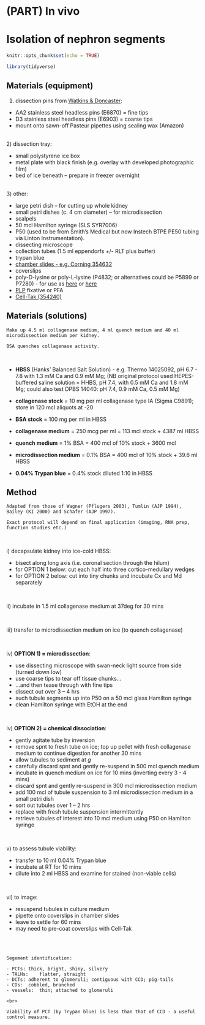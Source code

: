 # (PART) In vivo {-}

# Isolation of nephron segments  

```r
knitr::opts_chunk$set(echo = TRUE)

library(tidyverse)

```

## Materials (equipment)  

1) dissection pins from	[Watkins & Doncaster](www.watdon.co.uk):  

  - AA2 stainless steel headless pins (E6870) = fine tips 
  - D3 stainless steel headless pins (E6903) = coarse tips 
  - mount onto sawn-off Pasteur pipettes using sealing wax (Amazon)  

<br>
2) dissection tray:  

  - small polystyrene ice box 
  - metal plate with black finish (e.g. overlay with developed photographic film) 
  - bed of ice beneath – prepare in freezer overnight  

<br>
3) other:  

  - large petri dish – for cutting up whole kidney 
  - small petri dishes (c. 4 cm diameter) – for microdissection 
  - scalpels 
  - 50 mcl Hamilton syringe (SLS SYR7006)
  - P50 (used to be from Smith's Medical but now Instech BTPE PE50 tubing via Linton Instrumentation). 
  - dissecting microscope  
  - collection tubes (1.5 ml eppendorfs +/- RLT plus buffer)  
  - trypan blue 
  - [chamber slides - e.g. Corning 354632](https://www.thermofisher.com/uk/en/home/life-science/cell-culture/cell-culture-plastics/chamber-slides-coverglass.html) 
  - coverslips  
  - poly-D-lysine or poly-L-lysine (P4832; or alternatives could be P5899 or P7280) - for use as [here](https://www.sigmaaldrich.com/GB/en/technical-documents/protocol/cell-culture-and-cell-culture-analysis/3d-cell-culture/poly-lysine-product) or [here](https://www.protocols.io/view/coating-coverslips-for-cell-culture-5qpvornd9v4o/v1) 
  - [PLP](chrome-extension://efaidnbmnnnibpcajpcglclefindmkaj/https://www.abcam.com/ps/products/62/ab62623/documents/Immunohistochemistry%20Protocol%20for%20ab62623%20(website).pdf) fixative or PFA 
  - [Cell-Tak (354240)](https://ecatalog.corning.com/life-sciences/b2b/UK/en/Browse-Products-by-Application/3D-Cell-Culture/3D-Cellular-Models/Other-Corning%C2%AE-ECMs/p/354240)  



## Materials (solutions)  

```block2

Make up 4.5 ml collagenase medium, 4 ml quench medium and 40 ml microdissection medium per kidney.  

BSA quenches collagenase activity.  

```

<br>

- **HBSS** (Hanks' Balanced Salt Solution) - e.g. Thermo 14025092, pH 6.7 - 7.8 with 1.3 mM Ca and 0.9 mM Mg; (NB original protocol used HEPES-buffered saline solution = HHBS, pH 7.4, with 0.5 mM Ca and 1.8 mM Mg; could also test DPBS 14040: pH 7.4, 0.9 mM Ca, 0.5 mM Mg) 

- **collagenase stock** = 10 mg per ml collagenase type IA (Sigma C9891); store in 120 mcl aliquots at -20  

- **BSA stock** = 100 mg per ml in HBSS  

- **collagenase medium** = 250 mcg per ml = 113 mcl stock + 4387 ml HBSS

- **quench medium** = 1% BSA = 400 mcl of 10% stock + 3600 mcl  

- **microdissection medium** = 0.1% BSA = 400 mcl of 10% stock + 39.6 ml HBSS

- **0.04% Trypan blue** = 0.4% stock diluted 1:10 in HBSS  


## Method 

```block2

Adapted from those of Wagner (Pflugers 2003), Tumlin (AJP 1994), Bailey (KI 2000) and Schafer (AJP 1997).  

Exact protocol will depend on final application (imaging, RNA prep, function studies etc.)  

```

<br>

i\) decapsulate kidney into ice-cold HBSS:  

  - bisect along long axis (i.e. coronal section through the hilum) 
  - for OPTION 1 below: cut each half into three cortico-medullary wedges 
  - for OPTION 2 below: cut into tiny chunks and incubate Cx and Md separately  
    
<br>

ii\) incubate in 1.5 ml collagenase medium at 37deg for 30 mins  

<br>

iii\) transfer to microdissection medium on ice (to quench collagenase)  

<br>

iv\) **OPTION 1) = microdissection**:  

  - use dissecting microscope with swan-neck light source from side (turned down low) 
  - use coarse tips to tear off tissue chunks... 
  - ...and then tease through with fine tips 
  - dissect out over 3 -- 4 hrs 
  - such tubule segments up into P50 on a 50 mcl glass Hamilton syringe 
  - clean Hamilton syringe with EtOH at the end  
    
<br>

iv\) **OPTION 2) = chemical dissociation**:  

  - gently agitate tube by inversion  
  - remove spnt to fresh tube on ice; top up pellet with fresh collagenase medium to continue digestion for another 30 mins 
  - allow tubules to sediment at *g* 
  - carefully discard spnt and gently re-suspend in 500 mcl quench medium 
  - incubate in quench medium on ice for 10 mins (inverting every 3 - 4 mins) 
  - discard spnt and gently re-suspend in 300 mcl microdissection medium 
  - add 100 mcl of tubule suspension to 3 ml microdissection medium in a small petri dish 
  - sort out tubules over 1 -- 2 hrs 
  - replace with fresh tubule suspension intermittently 
  - retrieve tubules of interest into 10 mcl medium using P50 on Hamilton syringe  
    
<br>

v\) to assess tubule viability:  

  - transfer to 10 ml 0.04% Trypan blue 
  - incubate at RT for 10 mins 
  - dilute into 2 ml HBSS and examine for stained (non-viable cells)  

<br>

vi\) to image:  

  - resuspend tubules in culture medium  
  - pipette onto coverslips in chamber slides 
  - leave to settle for 60 mins 
  - may need to pre-coat coverslips with Cell-Tak  
    
<br>
<br>

```block2

Segement identification:  
  
- PCTs:	thick, bright, shiny, silvery  
- TALHs:	flatter, straight  
- DCTs:	adherent to glomeruli; contiguous with CCD; pig-tails  
- CDs:	cobbled, branched  
- vessels:	thin; attached to glomeruli  

<br>
  
Viability of PCT (by Trypan blue) is less than that of CCD - a useful control measure.  

```
